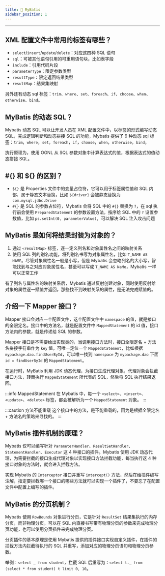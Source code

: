 ```yaml
---
title: 🌻 MyBatis
sidebar_position: 1
---
```


----
  
## XML 配置文件中常用的标签有哪些？

- `select`/`insert`/`update`/`delete`：对应这四种 SQL 语句
- `sql`：可被其他语句引用的可重用语句块，比如表字段
- `include`：引用代码片段
- `parameterType`：限定参数类型
- `resultType`：限定返回结果类型
- `resultMap`：结果集映射

另外还有动态 sql 标签：`trim`、`where`、`set`、`foreach`、`if`、`choose`、`when`、`otherwise`、`bind`。

## MyBatis 的动态 SQL？

Mybatis 动态 SQL 可以让开发人员在 XML 配置文件中，以标签的形式编写动态 SQL，完成逻辑判断和动态拼接 SQL 的功能，Mybatis 提供了 9 种动态 sql 标签：`trim`，`where`，`set`，`foreach`，`if`，`choose`，`when`，`otherwise`，`bind`。

执行原理为，使用 OGNL 从 SQL 参数对象中计算表达式的值，根据表达式的值动态拼接 SQL。

## #{} 和 ${} 的区别？

- `${}` 是 Properties 文件中的变量占位符，它可以用于标签属性值和 SQL 内部，属于静态文本替换，比如 `${driver}` 会被静态替换为 `com.mysql.jdbc.Drive`
- `#{}` 是 SQL 的参数占位符，Mybatis 会将 SQL 中的 `#{}` 替换为 `?`，在 sql 执行前会使用 `PreparedStatement` 的参数设置方法，按序给 SQL 中的 `?` 设置参数值，比如 `ps.setInt(0, parameterValue)`，可以解决 SQL 注入攻击问题

## MyBatis 是如何将结果封装为对象的？

1. 通过 `<resultMap>` 标签，逐一定义列名和对象属性名之间的映射关系
2. 使用 SQL 列的别名功能，将列别名书写为对象属性名，比如 `T_NAME AS NAME`。尽管对象属性名一般是小写，但是 Mybatis 会忽略列名的大小写，智能找到与之对应对象属性名，甚至可以写成 `T_NAME AS NaMe`，Mybatis 一样可以正常工作

有了列名与属性名的映射关系后，Mybatis 通过反射创建对象，同时使用反射给对象的属性逐一赋值并返回，那些找不到映射关系的属性，是无法完成赋值的。

## 介绍一下 Mapper 接口？

Mapper 接口会对应一个配置文件，这个配置文件中 `namespace` 的值，就是接口的全限定名。接口中的方法名，就是配置文件中 `MappedStatement` 的 id 值，接口方法内的参数，就是传递给 SQL 的参数。

Mapper 接口是不需要给出实现类的，当调用接口方法时，接口全限定名 + 方法名拼接字符串作为 `key` 值，可唯一定位一个 `MappedStatement`，比如根据 `mypackage.dao.findUserById`，可以唯一找到 `namespace` 为 `mypackage.dao` 下面 `id = findUserById` 的 `MappedStatement`。

在运行时，MyBatis 利用 JDK 动态代理，为接口生成代理对象，代理对象会拦截接口方法，转而执行 `MappedStatement` 所代表的 SQL，然后将 SQL 执行结果返回。

:::info MappedStatement
在 Mybatis 中，每一个 `<select>`、`<insert>`、`<update>`、`<delete>` 标签，都会被解析为一个 `MappedStatement` 对象。
:::

:::caution 方法不能重载
这个接口中的方法，是不能重载的，因为是根据全限定名 + 方法名的策略来寻找的。
:::

## MyBatis 插件机制的原理？

Mybatis 仅可以编写针对 `ParameterHandler`、`ResultSetHandler`、`StatementHandler`、`Executor` 这 4 种接口的插件。Mybatis 使用 JDK 动态代理，为需要拦截的接口生成代理对象以实现接口方法拦截功能，每当执行这 4 种接口对象的方法时，就会进入拦截方法。

实现 Mybatis 的 `Interceptor` 接口并重写 `intercept()` 方法，然后在给插件编写注解，指定要拦截哪一个接口的哪些方法就可以实现一个插件了，不要忘了在配置文件中配置上编写的插件。

## MyBatis 的分页机制？

Mybatis 使用 `RowBounds` 对象进行分页，它是针对 `ResultSet` 结果集执行的内存分页，而非物理分页，可以在 SQL 内直接书写带有物理分页的参数来完成物理分页功能，也可以使用分页插件来完成物理分页。

分页插件的基本原理是使用 Mybatis 提供的插件接口实现自定义插件，在插件的拦截方法内拦截待执行的 SQL 并重写，添加对应的物理分页语句和物理分页参数。

举例：`select _ from student`，拦截 SQL 后重写为：`select t._ from (select * from student) t limit 0, 10`。
